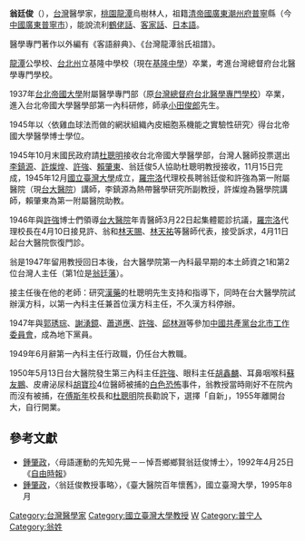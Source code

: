 '''翁廷俊'''（{{bd|1914年|7月8日|1992年|3月10日|catIdx=W}}），[[台灣|台灣]]醫學家，[[桃園市|桃園]][[龍潭區_(桃園市)|龍潭]]烏樹林人，祖籍[[清帝國|清帝國]][[廣東|廣東]][[潮州府|潮州府]][[普寧|普寧]]縣（今[[中國|中國]][[廣東|廣東]][[普寧市|普寧市]]），能說流利[[鶴佬話|鶴佬話]]、[[客家話|客家話]]、[[日本語|日本語]]。

醫學專門著作以外編有《客語辭典》、《台灣龍潭翁氏祖譜》。

[[龍潭區_(桃園市)|龍潭]]公學校、[[台北州|台北州]]立基隆中學校（現在[[基隆中學|基隆中學]]）卒業，考進台灣總督府台北醫學專門學校。

1937年[[台北帝國大學|台北帝國大學]]附屬醫學專門部（原[[台灣總督府|台灣總督府]][[台北醫學專門學校|台北醫學專門學校]]）卒業，進入台北帝國大學醫學部第一內科研修，師承[[小田俊郎|小田俊郎]]先生。

1945年以〈依雞血球法而做的網狀組織內皮細胞系機能之實驗性研究〉得台北帝國大學醫學博士學位。

1945年10月末國民政府請[[杜聰明|杜聰明]]接收台北帝國大學醫學部，台灣人醫師投票選出[[李鎮源|李鎮源]]、[[許燦煌|許燦煌]]、[[許強|許強]]、[[賴肇東|賴肇東]]、翁廷俊5人協助杜聰明教授接收，11月15日完成，1945年12月[[國立臺灣大學|國立臺灣大學]]成立，[[羅宗洛|羅宗洛]]代理校長聘翁廷俊和許強為第一附屬醫院（現[[台大醫院|台大醫院]]）講師，李鎮源為熱帶醫學研究所副教授，許燦煌為醫學院講師，賴肇東為第一附屬醫院助教。

1946年與[[許強|許強]]博士們領導[[台大醫院|台大醫院]]年青醫師3月22日起集體罷診抗議，[[羅宗洛|羅宗洛]]代理校長在4月10日接見許、翁和[[林天賜|林天賜]]、[[林天祐|林天祐]]等醫師代表，接受訴求，4月11日起台大醫院恢復門診。

翁是1947年留用教授回日本後，台大醫學院第一內科最早期的本土師資之1和第2位台灣人主任（第1位是[[翁廷藩|翁廷藩]]）。

接主任後在他的老師：研究[[漢藥|漢藥]]的杜聰明先生支持和指導下，同時在台大醫學院試辦漢方科，以第一內科主任兼首位漢方科主任，不久漢方科停辦。

1947年與[[郭琇琮|郭琇琮]]、[[謝湧鏡|謝湧鏡]]、[[蕭道應|蕭道應]]、[[許強|許強]]、[[邱林淵|邱林淵]]等參加[[中國共產黨|中國共產黨]][[台北市工作委員會|台北市工作委員會]]，成為地下黨員。

1949年6月辭第一內科主任行政職，仍任台大教職。

1950年5月13日台大醫院發生第三內科主任[[許強|許強]]、眼科主任[[胡鑫麟|胡鑫麟]]、耳鼻咽喉科[[蘇友鵬|蘇友鵬]]、皮膚泌尿科[[胡寶珍|胡寶珍]]4位醫師被捕的[[白色恐怖|白色恐怖]]事件，翁教授當時剛好不在院內而沒有被捕，在[[傅斯年|傅斯年]]校長和[[杜聰明|杜聰明]]院長勸說下，選擇「自新」，1955年離開台大，自行開業。

==參考文獻==
*[[鍾肇政|鍾肇政]]，〈母語運動的先知先覺－－悼吾鄉鄉賢翁廷俊博士〉，1992年4月25日《[[自由時報|自由時報]]》
*[[鍾肇政|鍾肇政]]，〈翁廷俊教授事略〉，《臺大醫院百年懷舊》，國立臺灣大學，1995年8月


[[Category:台灣醫學家|Category:台灣醫學家]]
[[Category:國立臺灣大學教授|Category:國立臺灣大學教授]]
[[Category:客家裔臺灣人|W]]
[[Category:普宁人|Category:普宁人]]
[[Category:翁姓|Category:翁姓]]